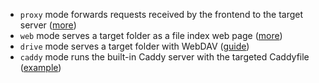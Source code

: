 
- `proxy` mode forwards requests received by the frontend to the target server ([more](/concepts/http.mdx))
- `web` mode serves a target folder as a file index web page ([more](/concepts/files.md))
- `drive` mode serves a target folder with WebDAV ([guide](/guides/drives.mdx))
- `caddy` mode runs the built-in Caddy server with the targeted Caddyfile ([example](pathname:///simple_reverse_proxy.Caddyfile))
